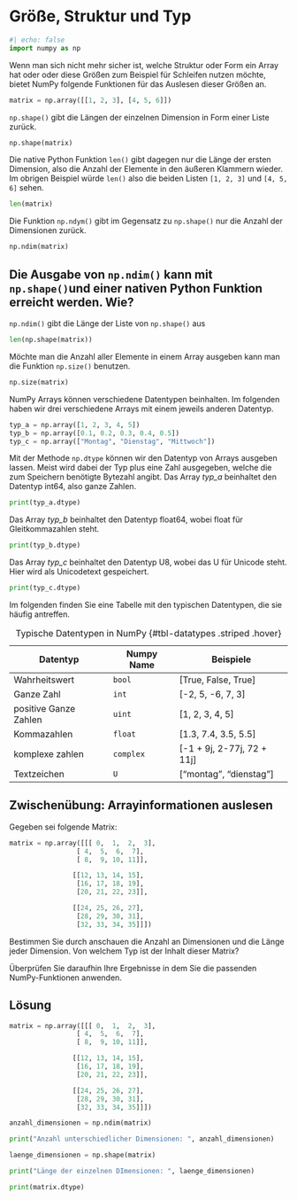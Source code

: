 # Größe, Struktur und Typ

```python
#| echo: false
import numpy as np
```

Wenn man sich nicht mehr sicher ist, welche Struktur oder Form ein Array hat oder 
oder diese Größen zum Beispiel für Schleifen nutzen möchte, bietet NumPy 
folgende Funktionen für das Auslesen dieser Größen an.

```python
matrix = np.array([[1, 2, 3], [4, 5, 6]])
```

`np.shape()` gibt die Längen der einzelnen Dimension in Form einer Liste zurück. 
```python
np.shape(matrix)
```

Die native Python Funktion `len()` gibt dagegen nur die Länge der ersten 
Dimension, also die Anzahl der Elemente in den äußeren Klammern wieder. 
Im obrigen Beispiel würde `len()` also die beiden Listen `[1, 2, 3]` und 
`[4, 5, 6]` sehen.

```python
len(matrix)
```

Die Funktion `np.ndym()` gibt im Gegensatz zu `np.shape()` nur die Anzahl der 
Dimensionen zurück. 

```python
np.ndim(matrix)
```

::: {.callout-tip collapse="true"}
## Die Ausgabe von `np.ndim()` kann mit `np.shape()`und einer nativen Python Funktion erreicht werden. Wie?

`np.ndim()` gibt die Länge der Liste von `np.shape()` aus
```python
len(np.shape(matrix))
```
:::

Möchte man die Anzahl aller Elemente in einem Array ausgeben kann man die 
Funktion `np.size()` benutzen.

```python
np.size(matrix)
```

NumPy Arrays können verschiedene Datentypen beinhalten. Im folgenden haben wir 
drei verschiedene Arrays mit einem jeweils anderen Datentyp.

```python
typ_a = np.array([1, 2, 3, 4, 5])
typ_b = np.array([0.1, 0.2, 0.3, 0.4, 0.5])
typ_c = np.array(["Montag", "Dienstag", "Mittwoch"])
```

Mit der Methode `np.dtype` können wir den Datentyp von Arrays ausgeben lassen. 
Meist wird dabei der Typ plus eine Zahl ausgegeben, welche die zum Speichern 
benötigte Bytezahl angibt. Das Array *typ_a* beinhaltet den Datentyp int64, 
also ganze Zahlen.

```python
print(typ_a.dtype)
```

Das Array *typ_b* beinhaltet den Datentyp float64, wobei float für 
Gleitkommazahlen steht.

```python
print(typ_b.dtype)
```

Das Array *typ_c* beinhaltet den Datentyp U8, wobei das U für Unicode steht. 
Hier wird als Unicodetext gespeichert.

```python
print(typ_c.dtype)
```

Im folgenden finden Sie eine Tabelle mit den typischen Datentypen, die sie 
häufig antreffen.

| Datentyp              | Numpy Name | Beispiele                  |
|-----------------------|------------|----------------------------|
| Wahrheitswert         | `bool`     | [True, False, True]        |
| Ganze Zahl            | `int`      | [-2, 5, -6, 7, 3]          |
| positive Ganze Zahlen | `uint`     | [1, 2, 3, 4, 5]            |
| Kommazahlen           | `float`    | [1.3, 7.4, 3.5, 5.5]      |
| komplexe zahlen       | `complex`  | [-1 + 9j, 2-77j, 72 + 11j] |
| Textzeichen           | `U`        | ["montag", "dienstag"]     |

: Typische Datentypen in NumPy {#tbl-datatypes .striped .hover}

::: {.callout-tip collapse="true"}

## Zwischenübung: Arrayinformationen auslesen

Gegeben sei folgende Matrix: 

```python
matrix = np.array([[[ 0,  1,  2,  3],
                 [ 4,  5,  6,  7],
                 [ 8,  9, 10, 11]],

                [[12, 13, 14, 15],
                 [16, 17, 18, 19],
                 [20, 21, 22, 23]],

                [[24, 25, 26, 27],
                 [28, 29, 30, 31],
                 [32, 33, 34, 35]]])
```

Bestimmen Sie durch anschauen die Anzahl an Dimensionen und die Länge jeder 
Dimension. Von welchem Typ ist der Inhalt dieser Matrix?

Überprüfen Sie daraufhin Ihre Ergebnisse in dem Sie die passenden NumPy-Funktionen
anwenden.

::: {.callout-caution icon="false" collapse="true"}

## Lösung

```python
matrix = np.array([[[ 0,  1,  2,  3],
                 [ 4,  5,  6,  7],
                 [ 8,  9, 10, 11]],

                [[12, 13, 14, 15],
                 [16, 17, 18, 19],
                 [20, 21, 22, 23]],

                [[24, 25, 26, 27],
                 [28, 29, 30, 31],
                 [32, 33, 34, 35]]])

anzahl_dimensionen = np.ndim(matrix)

print("Anzahl unterschiedlicher Dimensionen: ", anzahl_dimensionen)

laenge_dimensionen = np.shape(matrix)

print("Länge der einzelnen DImensionen: ", laenge_dimensionen)

print(matrix.dtype)
```

:::

:::